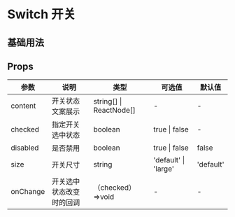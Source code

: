 # Switch 开关

## 基础用法


<DemoBase />

## Props

| 参数     | 说明                     | 类型                    | 可选值               | 默认值    |
| -------- | ------------------------ | ----------------------- | -------------------- | --------- |
| content  | 开关状态文案展示         | string[] \| ReactNode[] | -                    | -         |
| checked  | 指定开关选中状态         | boolean                 | true \| false        | -         |
| disabled | 是否禁用                 | boolean                 | true \| false        | false     |
| size     | 开关尺寸                 | string                  | 'default' \| 'large' | 'default' |
| onChange | 开关选中状态改变时的回调 | （checked）=>void       | -                    | -         |
